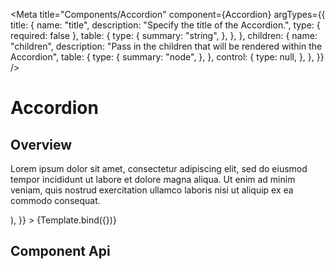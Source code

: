 
<Meta
  title="Components/Accordion"
  component={Accordion}
  argTypes={{
    title: {
      name: "title",
      description: "Specify the title of the Accordion.",
      type: { required: false },
      table: {
        type: {
          summary: "string",
        },
      },
    },
    children: {
      name: "children",
      description:
        "Pass in the children that will be rendered within the Accordion",
      table: {
        type: {
          summary: "node",
        },
      },
      control: {
        type: null,
      },
    },
  }}
/>

# Accordion

## Overview


<Canvas>
  <Story
    name="Default"
    args={{
      title: "title is here.",
      children: (
        <p>
          Lorem ipsum dolor sit amet, consectetur adipiscing elit, sed do
          eiusmod tempor incididunt ut labore et dolore magna aliqua. Ut enim ad
          minim veniam, quis nostrud exercitation ullamco laboris nisi ut
          aliquip ex ea commodo consequat.
        </p>
      ),
    }}
  >
    {Template.bind({})}
  </Story>
</Canvas>

## Component Api

<ArgsTable story="Default" />
